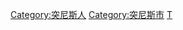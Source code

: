 {{Commonscat|People of Tunis}}

[[Category:突尼斯人|Category:突尼斯人]]
[[Category:突尼斯市|Category:突尼斯市]]
[[Category:各首都人物|T]]